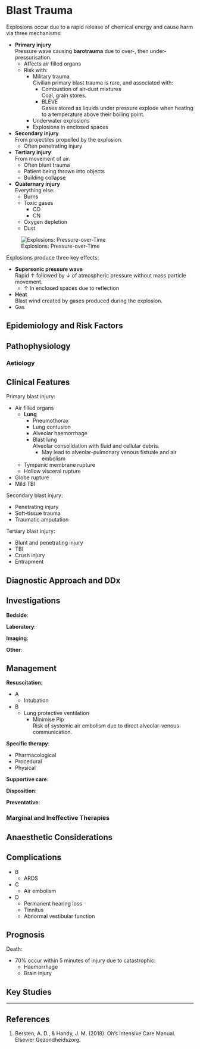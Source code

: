 # Blast Trauma

Explosions occur due to a rapid release of chemical energy and cause harm via three mechanisms:

* **Primary injury**\
Pressure wave causing **barotrauma** due to over-, then under-pressurisation.
	* Affects air filled organs
	* Risk with:
		* Military trauma\
		Civilian primary blast trauma is rare, and associated with:
			* Combustion of air-dust mixtures\
			Coal, grain stores.
			* BLEVE\
			Gases stored as liquids under pressure explode when heating to a temperature above their boiling point.
		* Underwater explosions
		* Explosions in enclosed spaces
* **Secondary injury**\
From projectiles propelled by the explosion.
	* Often penetrating injury
* **Tertiary injury**\
From movement of air.
	* Often blunt trauma
	* Patient being thrown into objects
	* Building collapse
* **Quaternary injury**\
Everything else:
	* Burns
	* Toxic gases
		* CO
		* CN
	* Oxygen depletion
	* Dust

:::column-margin
![Explosions: Pressure-over-Time](/resources/blast_pressure.png)
:::

:::column-margin
Explosions produce three key effects:

* **Supersonic pressure wave**\
Rapid ↑ followed by ↓ of atmospheric pressure without mass particle movement.
	* ↑ In enclosed spaces due to reflection
* **Heat**\
Blast wind created by gases produced during the explosion.
* Gas
:::

## Epidemiology and Risk Factors

## Pathophysiology

### Aetiology

## Clinical Features

Primary blast injury:

* Air filled organs
	* **Lung**
		* Pneumothorax
		* Lung contusion
		* Alveolar haemorrhage		
		* Blast lung\
		Alveolar consolidation with fluid and cellular debris.
			* May lead to alveolar-pulmonary venous fistuale and air embolism
	* Tympanic membrane rupture
	* Hollow visceral rupture
* Globe rupture
* Mild TBI


Secondary blast injury:

* Penetrating injury
* Soft-tissue trauma
* Traumatic amputation


Tertiary blast injury:

* Blunt and penetrating injury
* TBI
* Crush injury
* Entrapment


## Diagnostic Approach and DDx

## Investigations

**Bedside**:

**Laboratory**:

**Imaging**:

**Other**:

## Management

**Resuscitation**:

* A
	* Intubation
* B
	* Lung protective ventilation
		* Minimise Pip\
		Risk of systemic air embolism due to direct alveolar-venous communication.

**Specific therapy**:

* Pharmacological
* Procedural
* Physical

**Supportive care**:

**Disposition**:

**Preventative**:


### Marginal and Ineffective Therapies

## Anaesthetic Considerations

## Complications

* B
	* ARDS
* C
	* Air embolism
* D
	* Permanent hearing loss
	* Tinnitus
	* Abnormal vestibular function

## Prognosis

Death:

* 70% occur within 5 minutes of injury due to catastrophic:
	* Haemorrhage
	* Brain injury

## Key Studies


---

## References

1. Bersten, A. D., & Handy, J. M. (2018). Oh’s Intensive Care Manual. Elsevier Gezondheidszorg.